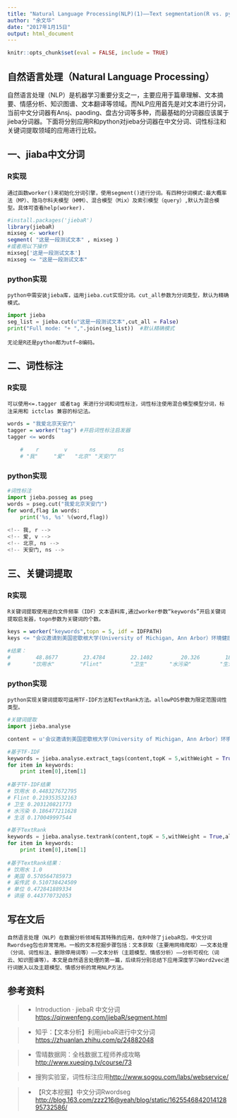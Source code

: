 ```yaml
---
title: "Natural Language Processing(NLP)(1)——Text segmentation(R vs. python)"
author: "余文华"
date: "2017年1月15日"
output: html_document
---
```


```r
knitr::opts_chunk$set(eval = FALSE, include = TRUE)
```

## 自然语言处理（Natural Language Processing）

自然语言处理（NLP）是机器学习重要分支之一，主要应用于篇章理解、文本摘要、情感分析、知识图谱、文本翻译等领域。而NLP应用首先是对文本进行分词，当前中文分词器有Ansj、paoding、盘古分词等多种，而最基础的分词器应该属于jieba分词器。下面将分别应用R和python对jieba分词器在中文分词、词性标注和关键词提取领域的应用进行比较。



##  一、jiaba中文分词

###  R实现

    通过函数worker()来初始化分词引擎，使用segment()进行分词。有四种分词模式:最大概率法（MP）、隐马尔科夫模型（HMM）、混合模型（Mix）及索引模型（query）,默认为混合模型。具体可查看help(worker).
    
```r
#install.packages('jiebaR')
library(jiebaR)
mixseg <- worker()
segment( "这是一段测试文本" , mixseg ) 
#或者用以下操作
mixseg['这是一段测试文本']
mixseg <= "这是一段测试文本"
```

###  python实现

    python中需安装jieba库，运用jieba.cut实现分词。cut_all参数为分词类型，默认为精确模式。

```python
import jieba
seg_list = jieba.cut(u"这是一段测试文本",cut_all = False)
print("Full mode: "+ ",".join(seg_list))  #默认精确模式
```

    无论是R还是python都为utf—8编码。

##  二、词性标注

###  R实现

    可以使用<=.tagger 或者tag 来进行分词和词性标注，词性标注使用混合模型模型分词，标注采用和 ictclas 兼容的标记法。
    
```r
words = "我爱北京天安门"
tagger = worker("tag") #开启词性标注启发器
tagger <= words

    #    r        v       ns       ns 
    # "我"     "爱"   "北京" "天安门" 
```

###  python实现

```python
#词性标注
import jieba.posseg as pseg
words = pseg.cut("我爱北京天安门")
for word,flag in words:
    print('%s, %s' %(word,flag))
    
<!-- 我, r -->
<!-- 爱, v -->
<!-- 北京, ns -->
<!-- 天安门, ns -->
```

##  三、关键词提取

###  R实现

    R关键词提取使用逆向文件频率（IDF）文本语料库,通过worker参数“keywords”开启关键词提取启发器，topn参数为关键词的个数。
```r

keys = worker("keywords",topn = 5, idf = IDFPATH)
keys <= "会议邀请到美国密歇根大学(University of Michigan, Ann Arbor）环境健康科学系副教授奚传武博士作题为“Multibarrier approach for safe drinking waterin the US : Why it failed in Flint”的学术讲座，介绍美国密歇根Flint市饮用水污染事故的发生发展和处置等方面内容。讲座后各相关单位同志与奚传武教授就生活饮用水在线监测系统、美国水污染事件的处置方式、生活饮用水老旧管网改造、如何有效减少消毒副产物以及美国涉水产品和二次供水单位的监管模式等问题进行了探讨和交流。本次交流会是我市生活饮用水卫生管理工作洽商机制运行以来的又一次新尝试，也为我市卫生计生综合监督部门探索生活饮用水卫生安全管理模式及突发水污染事件的应对措施开拓了眼界和思路。"

#结果：
#        48.8677        23.4784        22.1402         20.326        18.5354 
#       "饮用水"        "Flint"         "卫生"       "水污染"         "生活" 
```

###  python实现

    python实现关键词提取可运用TF-IDF方法和TextRank方法。allowPOS参数为限定范围词性类型。
    
```python
#关键词提取
import jieba.analyse

content = u'会议邀请到美国密歇根大学(University of Michigan, Ann Arbor）环境健康科学系副教授奚传武博士作题为“Multibarrier approach for safe drinking waterin the US : Why it failed in Flint”的学术讲座，介绍美国密歇根Flint市饮用水污染事故的发生发展和处置等方面内容。讲座后各相关单位同志与奚传武教授就生活饮用水在线监测系统、美国水污染事件的处置方式、生活饮用水老旧管网改造、如何有效减少消毒副产物以及美国涉水产品和二次供水单位的监管模式等问题进行了探讨和交流。本次交流会是我市生活饮用水卫生管理工作洽商机制运行以来的又一次新尝试，也为我市卫生计生综合监督部门探索生活饮用水卫生安全管理模式及突发水污染事件的应对措施开拓了眼界和思路。'

#基于TF-IDF
keywords = jieba.analyse.extract_tags(content,topK = 5,withWeight = True,allowPOS = ('n','nr','ns'))
for item in keywords:
    print item[0],item[1]
   
#基于TF-IDF结果
# 饮用水 0.448327672795
# Flint 0.219353532163
# 卫生 0.203120821773
# 水污染 0.186477211628
# 生活 0.170049997544
```

```python
#基于TextRank
keywords = jieba.analyse.textrank(content,topK = 5,withWeight = True,allowPOS = ('n','nr','ns'))
for item in keywords:
    print item[0],item[1]
    
#基于TextRank结果：
# 饮用水 1.0
# 美国 0.570564785973
# 奚传武 0.510738424509
# 单位 0.472841889334
# 讲座 0.443770732053
```

##  写在文后

    自然语言处理（NLP）在数据分析领域有其特殊的应用，在R中除了jiebaR包，中文分词Rwordseg包也非常常用。一般的文本挖掘步骤包括：文本获取（主要用网络爬取）——文本处理（分词、词性标注、删除停用词等）——文本分析（主题模型、情感分析）——分析可视化（词云、知识图谱等）。本文是自然语言处理的第一篇，后续将分别总结下应用深度学习Word2vec进行词嵌入以及主题模型、情感分析的常用NLP方法。



##  参考资料

>- Introduction · jiebaR 中文分词<https://qinwenfeng.com/jiebaR/segment.html>

>- 知乎：【文本分析】利用jiebaR进行中文分词<https://zhuanlan.zhihu.com/p/24882048>

>- 雪晴数据网：全栈数据工程师养成攻略<http://www.xueqing.tv/course/73>

>- 搜狗实验室，词性标注应用<http://www.sogou.com/labs/webservice/>

>- 【R文本挖掘】中文分词Rwordseg <http://blog.163.com/zzz216@yeah/blog/static/162554684201412895732586/>


